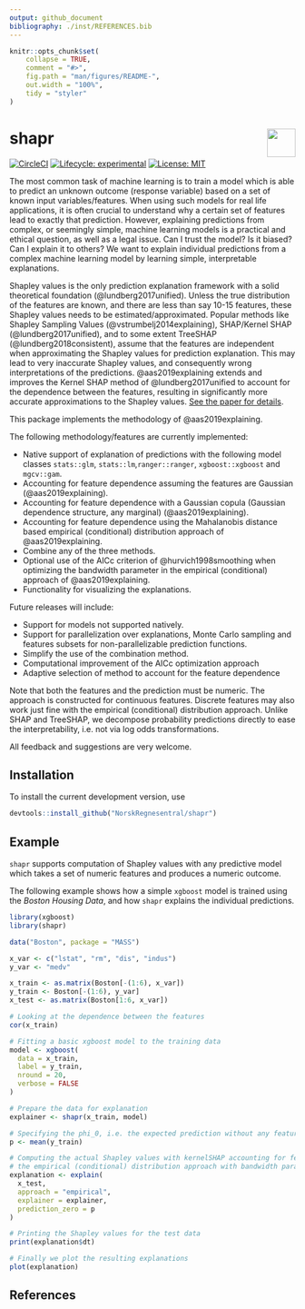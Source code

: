 ```yaml
---
output: github_document
bibliography: ./inst/REFERENCES.bib
---
```


<!-- README.md is generated from README.Rmd. Please edit that file -->

```r
knitr::opts_chunk$set(
    collapse = TRUE,
    comment = "#>",
    fig.path = "man/figures/README-",
    out.width = "100%",
    tidy = "styler"
)

```

# shapr <img src="man/figures/NR-logo_utvidet_r32g60b136_small.png" align="right" height="50px"/>

<!-- badges: start -->
[![CircleCI](https://img.shields.io/circleci/build/github/NorskRegnesentral/shapr/master.svg)](https://circleci.com/gh/NorskRegnesentral/shapr)
[![Lifecycle: experimental](https://img.shields.io/badge/lifecycle-experimental-orange.svg)](https://www.tidyverse.org/lifecycle/#experimental)
[![License: MIT](https://img.shields.io/badge/License-MIT-yellow.svg)](https://opensource.org/licenses/MIT)
<!-- badges: end -->

The most common task of machine learning is to train a model which is able to predict an unknown outcome (response variable) based on a set of known input variables/features.
When using such models for real life applications, it is often crucial to understand why a certain set of features lead to exactly that prediction.
However, explaining predictions from complex, or seemingly simple, machine learning models is a practical and ethical question, as well as a legal issue. Can I trust the model? Is it biased? Can I explain it to others? We want to explain individual predictions from a complex machine learning model by learning simple, interpretable  explanations.

Shapley values is the only prediction explanation framework with a solid theoretical foundation (@lundberg2017unified). Unless the true distribution of the features are known, and there are less than say 10-15 features, these Shapley values needs to be estimated/approximated. 
Popular methods like Shapley Sampling Values (@vstrumbelj2014explaining), SHAP/Kernel SHAP (@lundberg2017unified), and to some extent TreeSHAP (@lundberg2018consistent), assume that the features are independent when approximating the Shapley values for prediction explanation. This may lead to very inaccurate Shapley values, and consequently wrong interpretations of the predictions. @aas2019explaining extends and improves the Kernel SHAP method of @lundberg2017unified to account for the dependence between the features, resulting in significantly more accurate approximations to the Shapley values. 
[See the paper for details](https://arxiv.org/abs/1903.10464).

This package implements the methodology of @aas2019explaining.

The following methodology/features are currently implemented:

-   Native support of explanation of predictions with the following model classes `stats::glm`, `stats::lm`,`ranger::ranger`, `xgboost::xgboost` and `mgcv::gam`.
-   Accounting for feature dependence assuming the features are Gaussian (@aas2019explaining).
-   Accounting for feature dependence with a Gaussian copula (Gaussian dependence structure, any marginal) (@aas2019explaining).
-   Accounting for feature dependence using the Mahalanobis distance based empirical (conditional) distribution approach of @aas2019explaining.
-   Combine any of the three methods.
-   Optional use of the AICc criterion of @hurvich1998smoothing when optimizing the bandwidth parameter in the empirical (conditional) approach of @aas2019explaining.
- Functionality for visualizing the explanations.

<!--
Current methodological restrictions:

- The features must follow a continuous distribution
- Discrete features typically work just fine in practice although the theory breaks down
- Ordered/unordered categorical features are not supported
-->

Future releases will include:

-   Support for models not supported natively.
-   Support for parallelization over explanations, Monte Carlo sampling and features subsets for non-parallelizable prediction functions.
-   Simplify the use of the combination method.
-   Computational improvement of the AICc optimization approach
-   Adaptive selection of method to account for the feature dependence

Note that both the features and the prediction must be numeric. The approach is constructed for continuous features. Discrete features may also work just fine with the empirical (conditional) distribution approach.
Unlike SHAP and TreeSHAP, we decompose probability predictions directly to ease the interpretability, i.e. not via log odds transformations.

All feedback and suggestions are very welcome.

## Installation

To install the current development version, use

```r
devtools::install_github("NorskRegnesentral/shapr")
```

## Example
`shapr` supports computation of Shapley values with any predictive model which takes a set of numeric features and produces a numeric outcome. 

The following example shows how a simple `xgboost` model is trained using the *Boston Housing Data*, and how `shapr` explains the individual predictions. 


```r
library(xgboost)
library(shapr)

data("Boston", package = "MASS")

x_var <- c("lstat", "rm", "dis", "indus")
y_var <- "medv"

x_train <- as.matrix(Boston[-(1:6), x_var])
y_train <- Boston[-(1:6), y_var]
x_test <- as.matrix(Boston[1:6, x_var])

# Looking at the dependence between the features
cor(x_train)

# Fitting a basic xgboost model to the training data
model <- xgboost(
  data = x_train,
  label = y_train,
  nround = 20,
  verbose = FALSE
)

# Prepare the data for explanation
explainer <- shapr(x_train, model)

# Specifying the phi_0, i.e. the expected prediction without any features
p <- mean(y_train)

# Computing the actual Shapley values with kernelSHAP accounting for feature dependence using
# the empirical (conditional) distribution approach with bandwidth parameter sigma = 0.1 (default)
explanation <- explain(
  x_test,
  approach = "empirical",
  explainer = explainer,
  prediction_zero = p
)

# Printing the Shapley values for the test data
print(explanation$dt)

# Finally we plot the resulting explanations
plot(explanation)
```

## References


